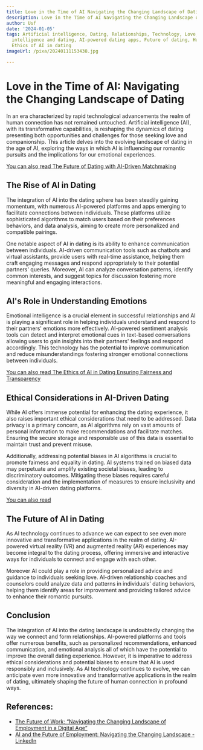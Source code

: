 ```yaml
---
title: Love in the Time of AI Navigating the Changing Landscape of Dating
description: Love in the Time of AI Navigating the Changing Landscape of Dating
author: Usf
date: '2024-01-05'
tags: Artificial intelligence, Dating, Relationships, Technology, Love, Artificial
  intelligence and dating, AI-powered dating apps, Future of dating, Human connection,
  Ethics of AI in dating
imageUrl: /pixa/20240111153438.jpg

---
```

# Love in  the Time of AI:  Navigating the Changing Landscape of Dating

In an era characterized by rapid technological advancements the realm of human connection has not remained untouched. Artificial intelligence (AI), with its  transformative capabilities, is reshaping the dynamics of dating presenting both  opportunities and challenges for those seeking love and companionship. This article delves into the evolving landscape of dating  in the age of AI, exploring  the ways in which AI is influencing our romantic pursuits and the implications for our emotional experiences.

[You can also read The Future of Dating  with AI-Driven Matchmaking](The%20Future%20of%20Dating%20with%20AI-Driven%20Matchmaking)


## The  Rise of AI in Dating

The integration of  AI into the dating sphere has been  steadily gaining momentum, with numerous AI-powered  platforms and apps emerging to facilitate connections between individuals. These platforms utilize sophisticated algorithms to match users based on their preferences behaviors, and data analysis, aiming to create more  personalized and compatible pairings.

One notable aspect of AI in dating is its ability to enhance communication between individuals. AI-driven communication tools such as chatbots and virtual assistants, provide users  with real-time  assistance, helping them craft engaging messages and respond appropriately to their potential partners' queries. Moreover, AI can analyze conversation patterns, identify common interests, and suggest topics for discussion fostering more  meaningful  and  engaging interactions.

## AI's Role in Understanding Emotions

Emotional intelligence is a crucial element in successful  relationships and AI is playing a significant role in helping individuals understand and respond to their partners' emotions more effectively. AI-powered sentiment analysis tools can  detect  and interpret  emotional cues in text-based conversations  allowing  users to gain insights into their  partners' feelings and respond accordingly.  This technology has the potential to improve communication and reduce misunderstandings fostering stronger emotional connections between individuals.

[You can also read The Ethics of AI  in Dating Ensuring Fairness and Transparency](The%20Ethics%20of%20AI%20in%20Dating%20Ensuring%20Fairness%20and%20Transparency)


## Ethical Considerations in AI-Driven Dating

While AI offers immense potential for enhancing the dating experience, it also raises important ethical considerations that need to be addressed. Data privacy is a primary concern, as AI algorithms  rely on vast amounts of personal information to make recommendations and facilitate matches. Ensuring the secure storage and responsible  use  of this  data is essential to  maintain trust and prevent misuse.

Additionally, addressing potential biases in  AI algorithms is crucial to  promote fairness and equality in dating. AI systems trained on biased data may perpetuate and amplify existing societal biases, leading to  discriminatory outcomes. Mitigating these biases requires careful consideration  and  the implementation of measures to ensure inclusivity and diversity in AI-driven dating platforms.

[You  can also read ]()


## The Future  of AI in Dating

As  AI technology continues to  advance we can expect to see even  more innovative and transformative applications in the realm  of dating. AI-powered virtual reality  (VR)  and augmented  reality (AR) experiences may become integral to  the dating process,  offering immersive and interactive ways  for individuals to connect  and  engage with each other.

Moreover AI could play a role in providing personalized advice and guidance to individuals seeking love. AI-driven relationship coaches and counselors could analyze data and patterns in  individuals'  dating behaviors, helping them identify areas for  improvement and providing tailored advice to enhance their  romantic pursuits.

## Conclusion

The integration of AI into the dating landscape is undoubtedly changing the way  we connect and form relationships. AI-powered platforms and tools offer numerous benefits, such as personalized recommendations, enhanced communication, and  emotional analysis all of which have the potential  to improve the overall dating experience. However,  it is imperative to address ethical considerations and potential biases to ensure that AI is  used responsibly and inclusively. As AI technology  continues to evolve, we can anticipate even more innovative and transformative applications  in the realm of dating, ultimately shaping the future of human connection in profound ways.

## References:
- [The Future of Work: “Navigating the Changing Landscape of Employment in a Digital Age”](https://www.amazon.com/Future-Work-Navigating-Landscape-Employment/dp/B0C2SD1FXK)
- [AI and the Future of Employment: Navigating the Changing Landscape - LinkedIn](https://www.linkedin.com/pulse/ai-future-employment-navigating-changing-landscape-owusu-mba)
